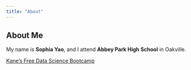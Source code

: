 ```yaml
---
title: "About"
---
```


## About Me
My name is **Sophia Yao**, and I attend **Abbey Park High School** in Oakville.

[Kane’s Free Data Science Bootcamp](https://bootcamp.davidkane.info)
